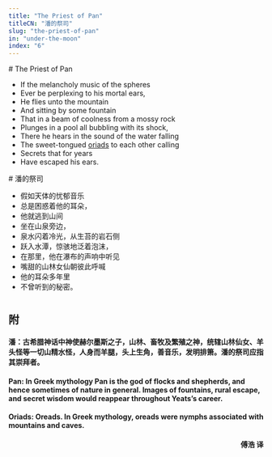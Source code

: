 ```yaml
---
title: "The Priest of Pan"
titleCN: "潘的祭司"
slug: "the-priest-of-pan"
in: "under-the-moon"
index: "6"
---
```


<PoemContent>

<PoemSection>
# The Priest of Pan

- If the melancholy music of the spheres
- Ever be perplexing to his mortal ears,
- He flies unto the mountain
- And sitting by some fountain
- That in a beam of coolness from a mossy rock
- Plunges in a pool all bubbling with its shock,
- There he hears in the sound of the water falling
- The sweet-tongued [oriads]() to each other calling
- Secrets that for years
- Have escaped his ears.

</PoemSection>

<PoemSection>
# 潘的祭司

- 假如天体的忧郁音乐
- 总是困惑着他的耳朵，
- 他就逃到山间
- 坐在山泉旁边，
- 泉水闪着冷光，从生苔的岩石侧
- 跃入水潭，惊骇地泛着泡沫，
- 在那里，他在瀑布的声响中听见
- 嘴甜的山林女仙朝彼此呼喊
- 他的耳朵多年里
- 不曾听到的秘密。

</PoemSection>

</PoemContent>

#
## 附

#### 潘：古希腊神话中神使赫尔墨斯之子，山林、畜牧及繁殖之神，统辖山林仙女、羊头怪等一切山精水怪，人身而羊腿，头上生角，善音乐，发明排箫。潘的祭司应指其崇拜者。
#### Pan: In Greek mythology Pan is the god of flocks and shepherds, and hence sometimes of nature in general. Images of fountains, rural escape, and secret wisdom would reappear throughout Yeats’s career.
#### Oriads: Oreads. In Greek mythology, oreads were nymphs associated with mountains and caves.

<p dir="rtl"><b>傅浩 译</b></p>
